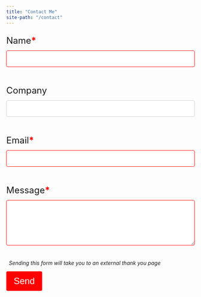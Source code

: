 ```yaml
---
title: "Contact Me"
site-path: "/contact"
---
```


<style>
  input[type="text"], select, textarea {
    width: 100%;
    padding: 12px;
    border: 1px solid #ccc;
    border-radius: 4px;
    box-sizing: border-box;
    margin-top: -12px;
    margin-bottom: 24px;
    resize: vertical;
    font-size: 16px;
  }
  input[type="email"], select, textarea {
    width: 100%;
    padding: 12px;
    border: 1px solid #ccc;
    border-radius: 4px;
    box-sizing: border-box;
    margin-top: -12px;
    margin-bottom: 24px;
    resize: vertical;
    font-size: 16px;
  }

  button[type="submit"] {
    background-color: green;
    color: white;
    padding: 12px 20px;
    border: none;
    border-radius: 4px;
    font-size: 24px;
    text-align: center;
  }
  
  input {
    outline: none;
  }

  input:invalid {
    border: solid 1px red;
  }

  input:invalid ~ button {
    background-color: red;
  }
  
  textarea {
    outline: none;
  }

  textarea:invalid {
    border: solid 1px red;
  }

  textarea:invalid ~ button {
    background-color: red;
  }
</style>

<form action="https://getform.io/f/48d79c83-3c81-4b2c-9e3f-866352164fa5" method="POST">
  <p style="font-size: 24px;">Name<b style="color: red;">*</b></p>
  <input type="text" name="name" required="required"/>
  <p style="font-size: 24px;">Company</p>
  <input type="text" name="company">
  <p style="font-size: 24px;">Email<b style="color: red;">*</b></p>
  <input type="email" name="email" size="50" required="required"/>
  <p style="font-size: 24px;">Message<b style="color: red;">*</b></p>
  <textarea type="text" name="message" rows="5" cols="50" required="required"></textarea>
  <br>
  <p><em>&ensp;Sending this form will take you to an external thank you page</em></p>
  <button type="submit">Send</button>
</form>
